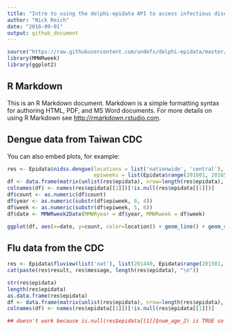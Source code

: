 ```yaml
---
title: "Intro to using the delphi-epidata API to access infectious disease data"
author: "Nick Reich"
date: "2016-09-01"
output: github_document
---
```


```r
source("https://raw.githubusercontent.com/undefx/delphi-epidata/master/code/delphi_epidata.R")
library(MMWRweek)
library(ggplot2)
```

## R Markdown

This is an R Markdown document. Markdown is a simple formatting syntax for authoring HTML, PDF, and MS Word documents. For more details on using R Markdown see <http://rmarkdown.rstudio.com>.


## Dengue data from Taiwan CDC

You can also embed plots, for example:

```r
res <- Epidata$nidss.dengue(locations = list('nationwide', 'central'), 
                            epiweeks = list(Epidata$range(201001, 201653)))
df <- data.frame(matrix(unlist(res$epidata), nrow=length(res$epidata), byrow=T))
colnames(df) <- names(res$epidata[[1]])[!is.null(res$epidata[[1]])]
df$count <- as.numeric(df$count)
df$year <- as.numeric(substr(df$epiweek, 0, 4))
df$week <- as.numeric(substr(df$epiweek, 5, 6))
df$date <- MMWRweek2Date(MMWRyear = df$year, MMWRweek = df$week)

ggplot(df, aes(x=date, y=count, color=location)) + geom_line() + geom_smooth(se=FALSE)
```

## Flu data from the CDC

```r
res <- Epidata$fluview(list('nat'), list(201440, Epidata$range(201501, 201510)))
cat(paste(res$result, res$message, length(res$epidata), "\n"))

str(res$epidata)
length(res$epidata)
as.data.frame(res$epidata)
df <- data.frame(matrix(unlist(res$epidata), nrow=length(res$epidata), byrow=T))
colnames(df) <- names(res$epidata[[1]])[!is.null(res$epidata[[1]])]

## doesn't work because is.null(res$epidata[[1]]$num_age_2) is TRUE so that column is dropped
```

